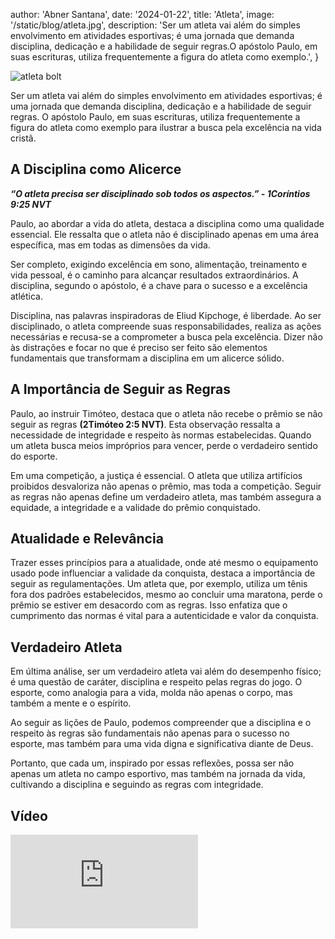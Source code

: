 
  author: 'Abner Santana',
  date: '2024-01-22',
  title: 'Atleta',
  image: '/static/blog/atleta.jpg',
  description:
  'Ser um atleta vai além do simples envolvimento em atividades esportivas; é uma jornada que demanda disciplina, dedicação e a habilidade de seguir regras.O apóstolo Paulo, em suas escrituras, utiliza frequentemente a figura do atleta como exemplo.',
}


<Image src={pic} alt="atleta bolt" />

Ser um atleta vai além do simples envolvimento em atividades esportivas; é uma jornada que demanda disciplina, dedicação e a habilidade de seguir regras. O apóstolo Paulo, em suas escrituras, utiliza frequentemente a figura do atleta como exemplo para ilustrar a busca pela excelência na vida cristã.

## A Disciplina como Alicerce

***“O atleta precisa ser disciplinado sob todos os aspectos.” - 1Coríntios 9:25 NVT***

Paulo, ao abordar a vida do atleta, destaca a disciplina como uma qualidade essencial. 
Ele ressalta que o atleta não é disciplinado apenas em uma área específica, mas em todas as dimensões da vida.

Ser completo, exigindo excelência em sono, alimentação, treinamento e vida pessoal, é o caminho para alcançar resultados extraordinários. A disciplina, segundo o apóstolo, é a chave para o sucesso e a excelência atlética.

Disciplina, nas palavras inspiradoras de Eliud Kipchoge, é liberdade. Ao ser disciplinado, o atleta compreende suas responsabilidades, realiza as ações necessárias e recusa-se a comprometer a busca pela excelência. Dizer não às distrações e focar no que é preciso ser feito são elementos fundamentais que transformam a disciplina em um alicerce sólido.

## A Importância de Seguir as Regras

Paulo, ao instruir Timóteo, destaca que o atleta não recebe o prêmio se não seguir as regras **(2Timóteo 2:5 NVT)**. Esta observação ressalta a necessidade de integridade e respeito às normas estabelecidas. Quando um atleta busca meios impróprios para vencer, perde o verdadeiro sentido do esporte.

Em uma competição, a justiça é essencial. O atleta que utiliza artifícios proibidos desvaloriza não apenas o prêmio, mas toda a competição. Seguir as regras não apenas define um verdadeiro atleta, mas também assegura a equidade, a integridade e a validade do prêmio conquistado.

## Atualidade e Relevância

Trazer esses princípios para a atualidade, onde até mesmo o equipamento usado pode influenciar a validade da conquista, destaca a importância de seguir as regulamentações. Um atleta que, por exemplo, utiliza um tênis fora dos padrões estabelecidos, mesmo ao concluir uma maratona, perde o prêmio se estiver em desacordo com as regras. Isso enfatiza que o cumprimento das normas é vital para a autenticidade e valor da conquista.

## Verdadeiro Atleta

Em última análise, ser um verdadeiro atleta vai além do desempenho físico; é uma questão de caráter, disciplina e respeito pelas regras do jogo. O esporte, como analogia para a vida, molda não apenas o corpo, mas também a mente e o espírito.

Ao seguir as lições de Paulo, podemos compreender que a disciplina e o respeito às regras são fundamentais não apenas para o sucesso no esporte, mas também para uma vida digna e significativa diante de Deus.

Portanto, que cada um, inspirado por essas reflexões, possa ser não apenas um atleta no campo esportivo, mas também na jornada da vida, cultivando a disciplina e seguindo as regras com integridade.

## Vídeo
<div class="video-container">
<iframe src="https://www.youtube.com/embed/ummGtQfMcq0" frameborder="0" allow="accelerometer; autoplay; clipboard-write; encrypted-media; gyroscope; picture-in-picture" allowfullscreen></iframe>
</div>